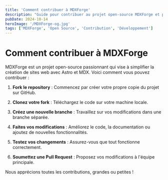 ```yaml
---
title: 'Comment contribuer à MDXForge'
description: "Guide pour contribuer au projet open-source MDXForge et participer à son développement."
pubDate: 2024-10-14
heroImage: '/MDXForge-og.jpg'
tags: ['MDXForge', 'Open Source', 'Contribution', 'Développement']
---
```


# Comment contribuer à MDXForge

MDXForge est un projet open-source passionnant qui vise à simplifier la création de sites web avec Astro et MDX. Voici comment vous pouvez contribuer :

1. **Fork le repository** : Commencez par créer votre propre copie du projet sur GitHub.

2. **Clonez votre fork** : Téléchargez le code sur votre machine locale.

3. **Créez une nouvelle branche** : Travaillez sur vos modifications dans une branche séparée.

4. **Faites vos modifications** : Améliorez le code, la documentation ou ajoutez de nouvelles fonctionnalités.

5. **Testez vos changements** : Assurez-vous que tout fonctionne correctement.

6. **Soumettez une Pull Request** : Proposez vos modifications à l'équipe principale.

Nous apprécions toutes les contributions, grandes ou petites !
